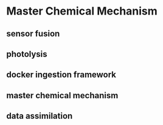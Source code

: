 # Master Chemical Mechanism 

## sensor fusion 
## photolysis
## docker ingestion framework 
## master chemical mechanism 
## data assimilation 
